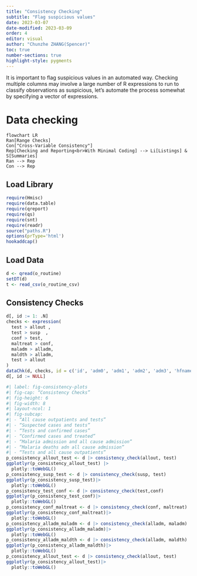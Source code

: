 ```yaml
---
title: "Consistency Checking"
subtitle: "Flag suspicious values"
date: 2023-03-07
date-modified: 2023-03-09
order: 4
editor: visual
author: "Chunzhe ZHANG(Spencer)"
toc: true
number-sections: true
highlight-style: pygments
---
```


It is important to flag suspicious values in an automated way. Checking multiple columns may involve a large number of R expressions to run to classify observations as suspicious, let's automate the process somewhat by specifying a vector of expressions.

# Data checking

```mermaid
flowchart LR
Ran[Range Checks]
Con["Cross-Variable Consistency"]
Rep[Checking and Reporting<br>With Minimal Coding] --> Li[Listings] & S[Summaries]
Ran --> Rep
Con --> Rep
```

## Load Library {.unnumbered}

```r
require(Hmisc)
require(data.table)
require(qreport)
require(qs)
require(snt)
require(readr)
source("paths.R")
options(prType='html')
hookaddcap()
```

## Load Data {.unnumbered}

```r
d <- qread(o_routine)
setDT(d)
t <- read_csv(o_routine_csv)
```

## Consistency Checks

```r
d[, id := 1: .N]
checks <- expression(
  test > allout ,
  test > susp  ,
  conf > test,
  maltreat > conf,
  maladm > alladm,
  maldth > alladm,
  test > allout
)
dataChk(d, checks, id = c('id', 'adm0', 'adm1', 'adm2', 'adm3', 'hfname'), byid=TRUE, html=TRUE)
d[, id := NULL]
```

```r
#| label: fig-consistency-plots
#| fig-cap: “Consistency Checks”
#| fig-height: 6
#| fig-width: 8
#| layout-ncol: 1
#| fig-subcap:
#| - “All cause outpatients and tests”
#| - “Suspected cases and tests”
#| - “Tests and confirmed cases”
#| - “Confirmed cases and treated”
#| - “Malaria admission and all cause admission”
#| - “Malaria deaths adn all cause admission”
#| - “Tests and all cause outpatients”
p_consistency_allout_test <- d |> consistency_check(allout, test)
ggplotlyr(p_consistency_allout_test) |>
  plotly::toWebGL()
p_consistency_susp_test <- d |> consistency_check(susp, test)
ggplotlyr(p_consistency_susp_test)|>
  plotly::toWebGL()
p_consistency_test_conf <- d |> consistency_check(test,conf)
ggplotlyr(p_consistency_test_conf)|>
  plotly::toWebGL()
p_consistency_conf_maltreat <- d |> consistency_check(conf, maltreat)
ggplotlyr(p_consistency_conf_maltreat)|>
  plotly::toWebGL()
p_consistency_alladm_maladm <- d |> consistency_check(alladm, maladm)
ggplotlyr(p_consistency_alladm_maladm)|>
  plotly::toWebGL()
p_consistency_alladm_maldth <- d |> consistency_check(alladm, maldth)
ggplotlyr(p_consistency_alladm_maldth)|>
  plotly::toWebGL()
p_consistency_allout_test <- d |> consistency_check(allout, test)
ggplotlyr(p_consistency_allout_test)|>
  plotly::toWebGL()
```
